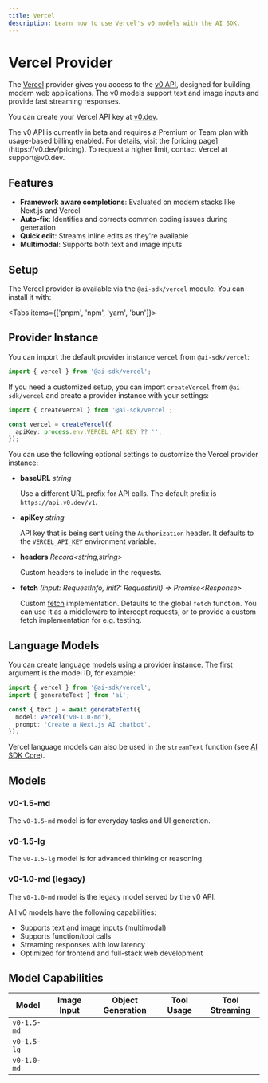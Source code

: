 ---
title: Vercel
description: Learn how to use Vercel's v0 models with the AI SDK.
---

# Vercel Provider

The [Vercel](https://vercel.com) provider gives you access to the [v0 API](https://vercel.com/docs/v0/api), designed for building modern web applications. The v0 models support text and image inputs and provide fast streaming responses.

You can create your Vercel API key at [v0.dev](https://v0.dev/chat/settings/keys).

<Note>
  The v0 API is currently in beta and requires a Premium or Team plan with
  usage-based billing enabled. For details, visit the [pricing
  page](https://v0.dev/pricing). To request a higher limit, contact Vercel at
  support@v0.dev.
</Note>

## Features

- **Framework aware completions**: Evaluated on modern stacks like Next.js and Vercel
- **Auto-fix**: Identifies and corrects common coding issues during generation
- **Quick edit**: Streams inline edits as they're available
- **Multimodal**: Supports both text and image inputs

## Setup

The Vercel provider is available via the `@ai-sdk/vercel` module. You can install it with:

<Tabs items={['pnpm', 'npm', 'yarn', 'bun']}>
  <Tab>
    <Snippet text="pnpm add @ai-sdk/vercel" dark />
  </Tab>
  <Tab>
    <Snippet text="npm install @ai-sdk/vercel" dark />
  </Tab>
  <Tab>
    <Snippet text="yarn add @ai-sdk/vercel" dark />
  </Tab>

  <Tab>
    <Snippet text="bun add @ai-sdk/vercel" dark />
  </Tab>
</Tabs>

## Provider Instance

You can import the default provider instance `vercel` from `@ai-sdk/vercel`:

```ts
import { vercel } from '@ai-sdk/vercel';
```

If you need a customized setup, you can import `createVercel` from `@ai-sdk/vercel` and create a provider instance with your settings:

```ts
import { createVercel } from '@ai-sdk/vercel';

const vercel = createVercel({
  apiKey: process.env.VERCEL_API_KEY ?? '',
});
```

You can use the following optional settings to customize the Vercel provider instance:

- **baseURL** _string_

  Use a different URL prefix for API calls. The default prefix is `https://api.v0.dev/v1`.

- **apiKey** _string_

  API key that is being sent using the `Authorization` header. It defaults to
  the `VERCEL_API_KEY` environment variable.

- **headers** _Record&lt;string,string&gt;_

  Custom headers to include in the requests.

- **fetch** _(input: RequestInfo, init?: RequestInit) => Promise&lt;Response&gt;_

  Custom [fetch](https://developer.mozilla.org/en-US/docs/Web/API/fetch) implementation.
  Defaults to the global `fetch` function.
  You can use it as a middleware to intercept requests,
  or to provide a custom fetch implementation for e.g. testing.

## Language Models

You can create language models using a provider instance. The first argument is the model ID, for example:

```ts
import { vercel } from '@ai-sdk/vercel';
import { generateText } from 'ai';

const { text } = await generateText({
  model: vercel('v0-1.0-md'),
  prompt: 'Create a Next.js AI chatbot',
});
```

Vercel language models can also be used in the `streamText` function (see [AI SDK Core](/docs/ai-sdk-core)).

## Models

### v0-1.5-md

The `v0-1.5-md` model is for everyday tasks and UI generation.

### v0-1.5-lg

The `v0-1.5-lg` model is for advanced thinking or reasoning.

### v0-1.0-md (legacy)

The `v0-1.0-md` model is the legacy model served by the v0 API.

All v0 models have the following capabilities:

- Supports text and image inputs (multimodal)
- Supports function/tool calls
- Streaming responses with low latency
- Optimized for frontend and full-stack web development

## Model Capabilities

| Model       | Image Input         | Object Generation   | Tool Usage          | Tool Streaming      |
| ----------- | ------------------- | ------------------- | ------------------- | ------------------- |
| `v0-1.5-md` | <Check size={18} /> | <Check size={18} /> | <Check size={18} /> | <Check size={18} /> |
| `v0-1.5-lg` | <Check size={18} /> | <Check size={18} /> | <Check size={18} /> | <Check size={18} /> |
| `v0-1.0-md` | <Check size={18} /> | <Check size={18} /> | <Check size={18} /> | <Check size={18} /> |
